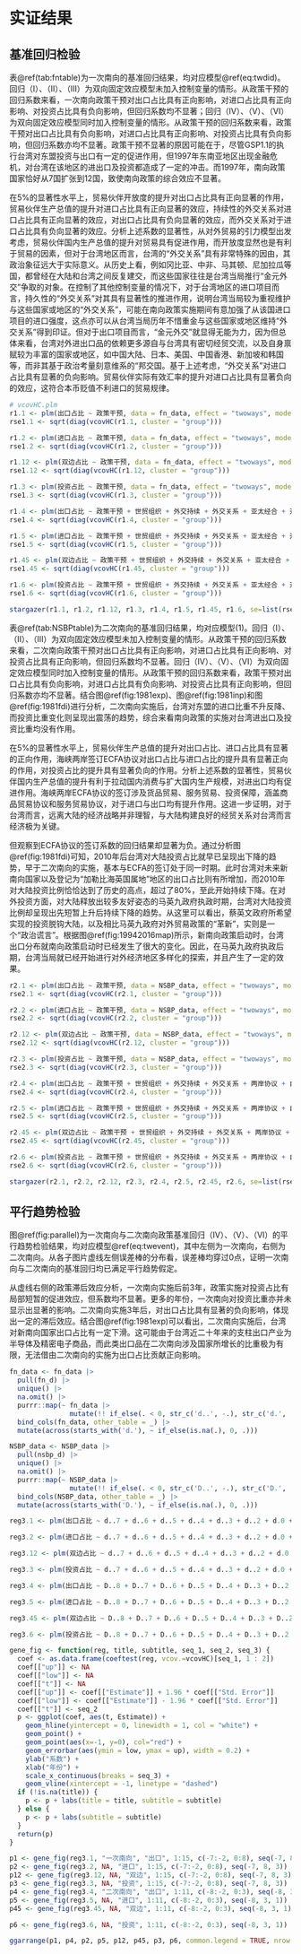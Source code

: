 # 实证结果

## 基准回归检验

表\@ref(tab:fntable)为一次南向的基准回归结果，均对应模型\@ref(eq:twdid)。回归（I）、（II）、（III）为双向固定效应模型未加入控制变量的情形。从政策干预的回归系数来看，一次南向政策干预对出口占比具有正向影响，对进口占比具有正向影响、对投资占比具有负向影响，但回归系数均不显著；回归（IV）、（V）、（VI）为双向固定效应模型同时加入控制变量的情形。从政策干预的回归系数来看，政策干预对出口占比具有负向影响，对进口占比具有正向影响、对投资占比具有负向影响，但回归系数亦均不显著。政策干预不显著的原因可能在于，尽管GSP1.1的执行台湾对东盟投资与出口有一定的促进作用，但1997年东南亚地区出现金融危机，对台湾在该地区的进出口及投资都造成了一定的冲击。而1997年，南向政策国家恰好从7国扩张到12国，致使南向政策的综合效应不显著。

在5%的显著性水平上，贸易伙伴开放度的提升对出口占比具有正向显著的作用，贸易伙伴生产总值的提升对进口占比具有正向显著的效应，持续性的外交关系对进口占比具有正向显著的效应，对出口占比具有负向显著的效应，而外交关系对于进口占比具有负向显著的效应。分析上述系数的显著性，从对外贸易的引力模型出发考虑，贸易伙伴国内生产总值的提升对贸易具有促进作用，而开放度显然也是有利于贸易的因素，但对于台湾地区而言，台湾的“外交关系”具有非常特殊的因由，其政治象征远大于实际意义。从历史上看，例如冈比亚、中非、马其顿、尼加拉瓜等国，都曾经在大陆和台湾之间反复建交，而这些国家往往是台湾当局推行“金元外交”争取的对象。在控制了其他控制变量的情况下，对于台湾地区的进口项目而言，持久性的“外交关系”对其具有显著性的推进作用，说明台湾当局较为重视维护与这些国家或地区的“外交关系”，可能在南向政策实施期间有意加强了从该国进口项目的进口强度，这点亦可以从台湾当局历年不惜重金与这些国家或地区维持“外交关系”得到印证。但对于出口项目而言，“金元外交”就显得无能为力，因为但总体来看，台湾对外进出口品的依赖更多源自与台湾具有密切经贸交流，以及自身禀赋较为丰富的国家或地区，如中国大陆、日本、美国、中国香港、新加坡和韩国等，而非其基于政治考量刻意维系的“邦交国。基于上述考虑，“外交关系”对进口占比具有显著的负向影响。贸易伙伴实际有效汇率的提升对进口占比具有显著负向的效应，这符合本币贬值不利进口的贸易规律。

```r

# vcovHC.plm
r1.1 <- plm(出口占比 ~ 政策干预, data = fn_data, effect = "twoways", model="within", index =  c("State", "Year"))
rse1.1 <- sqrt(diag(vcovHC(r1.1, cluster = "group")))

r1.2 <- plm(进口占比 ~ 政策干预, data = fn_data, effect = "twoways", model="within", index =  c("State", "Year"))
rse1.2 <- sqrt(diag(vcovHC(r1.2, cluster = "group")))

r1.12 <- plm(双边占比 ~ 政策干预, data = fn_data, effect = "twoways", model="within", index =  c("State", "Year"))
rse1.12 <- sqrt(diag(vcovHC(r1.12, cluster = "group")))

r1.3 <- plm(投资占比 ~ 政策干预, data = fn_data, effect = "twoways", model="within", index =  c("State", "Year"))
rse1.3 <- sqrt(diag(vcovHC(r1.3, cluster = "group")))

r1.4 <- plm(出口占比 ~ 政策干预 + 世贸组织 + 外交持续 + 外交关系 + 亚太经合 + 开放度 + 人口 + 生产总值 + 实际汇率, data = fn_data, effect = "twoways", model="within", index= c("State", "Year"))
rse1.4 <- sqrt(diag(vcovHC(r1.4, cluster = "group")))

r1.5 <- plm(进口占比 ~ 政策干预 + 世贸组织 + 外交持续 + 外交关系 + 亚太经合 + 开放度 + 人口 + 生产总值 + 实际汇率, data = fn_data, effect = "twoways", model="within", index= c("State", "Year"))
rse1.5 <- sqrt(diag(vcovHC(r1.5, cluster = "group")))

r1.45 <- plm(双边占比 ~ 政策干预 + 世贸组织 + 外交持续 + 外交关系 + 亚太经合 + 开放度 + 人口 + 生产总值 + 实际汇率, data = fn_data, effect = "twoways", model="within", index= c("State", "Year"))
rse1.45 <- sqrt(diag(vcovHC(r1.45, cluster = "group")))

r1.6 <- plm(投资占比 ~ 政策干预 + 世贸组织 + 外交持续 + 外交关系 + 亚太经合 + 开放度 + 人口 + 生产总值 + 实际汇率, data = fn_data, effect = "twoways", model="within", index= c("State", "Year"))
rse1.6 <- sqrt(diag(vcovHC(r1.6, cluster = "group")))

stargazer(r1.1, r1.2, r1.12, r1.3, r1.4, r1.5, r1.45, r1.6, se=list(rse1.1, rse1.2, rse1.12, rse1.3, rse1.4, rse1.5, rse1.45, rse1.6), type = "latex", no.space=TRUE, omit.stat=c("f", "adj.rsq"), label = "tab:fntable", title = "一次南向基准回归", dep.var.caption = "被解释变量", notes.label = "备注：", header=FALSE, add.lines=list(c('时间固定效应', '是','是', '是','是', '是','是', '是','是'), c('个体固定效应', '是','是', '是','是', '是','是',  '是','是')), notes = "括号内为标准误，已经过聚类调整", font.size = "footnotesize")
```

表\@ref(tab:NSBPtable)为二次南向的基准回归结果，均对应模型(1)。回归（I）、（II）、（III）为双向固定效应模型未加入控制变量的情形。从政策干预的回归系数来看，二次南向政策干预对出口占比具有正向影响，对进口占比具有正向影响、对投资占比具有正向影响，但回归系数均不显著。回归（IV）、（V）、（VI）为双向固定效应模型同时加入控制变量的情形。从政策干预的回归系数来看，政策干预对出口占比具有负向影响，对进口占比具有负向影响、对投资占比具有正向影响，但回归系数亦均不显著。结合图\@ref(fig:1981exp)、图\@ref(fig:1981inp)和图\@ref(fig:1981fdi)进行分析，二次南向实施后，台湾对东盟的进口比重不升反降、而投资比重变化则呈现出震荡的趋势，综合来看南向政策的实施对台湾进出口及投资比重均没有作用。

在5%的显著性水平上，贸易伙伴生产总值的提升对出口占比、进口占比具有显著的正向作用，海峡两岸签订ECFA协议对出口占比与进口占比的提升具有显著正向的作用，对投资占比的提升具有显著负向的作用。分析上述系数的显著性，贸易伙伴国内生产总值的提升有利于拉动国内消费与扩大国内生产规模，对进出口均有促进作用。海峡两岸ECFA协议的签订涉及货品贸易、服务贸易、投资保障，涵盖商品贸易协议和服务贸易协议，对于进口与出口均有提升作用。这进一步证明，对于台湾而言，远离大陆的经济战略并非理智，与大陆构建良好的经贸关系对台湾而言经济极为关键。

但观察到ECFA协议的签订系数的回归结果却显著为负。通过分析图\@ref(fig:1981fdi)可知，2010年后台湾对大陆投资占比就早已呈现出下降的趋势，早于二次南向的实施，基本与ECFA的签订处于同一时期。此时台湾对未来新南向国家以及登记为“加勒比海英国属地”地区的出口占比则有所增加，而2010年对大陆投资比例恰恰达到了历史的高点，超过了80%，至此开始持续下降。在对外投资方面，对大陆释放出较多友好姿态的马英九政府执政时期，台湾对大陆投资比例却呈现出先短暂上升后持续下降的趋势。从这里可以看出，蔡英文政府所希望实现的投资脱钩大陆，以及相比马英九政府对外贸易政策的“革新”，实则是一个“政治谎言”。根据图\@ref(fig:19942016map)所示，新南向政策启动时，台湾出口分布就南向政策启动时已经发生了很大的变化。因此，在马英九政府执政后期，台湾当局就已经开始进行对外经济地区多样化的探索，并且产生了一定的效果。

```r

r2.1 <- plm(出口占比 ~ 政策干预, data = NSBP_data, effect = "twoways", model="within", index =  c("State", "Year"))
rse2.1 <- sqrt(diag(vcovHC(r2.1, cluster = "group")))

r2.2 <- plm(进口占比 ~ 政策干预, data = NSBP_data, effect = "twoways", model="within", index =  c("State", "Year"))
rse2.2 <- sqrt(diag(vcovHC(r2.2, cluster = "group")))

r2.12 <- plm(双边占比 ~ 政策干预, data = NSBP_data, effect = "twoways", model="within", index =  c("State", "Year"))
rse2.12 <- sqrt(diag(vcovHC(r2.12, cluster = "group")))

r2.3 <- plm(投资占比 ~ 政策干预, data = NSBP_data, effect = "twoways", model="within", index =  c("State", "Year"))
rse2.3 <- sqrt(diag(vcovHC(r2.3, cluster = "group")))

r2.4 <- plm(出口占比 ~ 政策干预 + 世贸组织 + 外交持续 + 外交关系 + 两岸协议 + 自贸协定 + 开放度 + 人口 + 生产总值 + 实际汇率, data = NSBP_data, effect = "twoways", model="within", index= c("State", "Year"))
rse2.4 <- sqrt(diag(vcovHC(r2.4, cluster = "group")))

r2.5 <- plm(进口占比 ~ 政策干预 + 世贸组织 + 外交持续 + 外交关系 + 两岸协议 + 自贸协定 + 开放度 + 人口 + 生产总值 + 实际汇率, data = NSBP_data, effect = "twoways", model="within", index= c("State", "Year"))
rse2.5 <- sqrt(diag(vcovHC(r2.5, cluster = "group")))

r2.45 <- plm(双边占比 ~ 政策干预 + 世贸组织 + 外交持续 + 外交关系 + 两岸协议 + 自贸协定 + 开放度 + 人口 + 生产总值 + 实际汇率, data = NSBP_data, effect = "twoways", model="within", index= c("State", "Year"))
rse2.45 <- sqrt(diag(vcovHC(r2.45, cluster = "group")))

r2.6 <- plm(投资占比 ~ 政策干预 + 世贸组织 + 外交持续 + 外交关系 + 两岸协议 + 自贸协定 + 开放度 + 人口 + 生产总值 + 实际汇率, data = NSBP_data, effect = "twoways", model="within", index= c("State", "Year"))
rse2.6 <- sqrt(diag(vcovHC(r2.6, cluster = "group")))

stargazer(r2.1, r2.2, r2.12, r2.3, r2.4, r2.5, r2.45, r2.6, se=list(rse2.1, rse2.2, rse2.12, rse2.3, rse2.4, rse2.5, rse2.45, rse2.6), type = "latex", no.space=TRUE, omit.stat=c("f", "adj.rsq"), label = "tab:NSBPtable", title = "二次南向基准回归", dep.var.caption = "被解释变量", notes.label = "备注：", header=FALSE, add.lines=list(c('时间固定效应', '是','是', '是','是', '是','是',  '是','是'), c('个体固定效应', '是','是', '是','是', '是','是',  '是','是')), notes = "括号内为标准误，已经过聚类调整", font.size = "footnotesize")

```

## 平行趋势检验

图\@ref(fig:parallel)为一次南向与二次南向政策基准回归（IV）、（V）、（VI）的平行趋势检验结果，均对应模型\@ref(eq:twevent)，其中左侧为一次南向，右侧为二次南向。从各子图片虚线左侧误差棒的分布看，误差棒均穿过0点，证明一次南向与二次南向的基准回归均已满足平行趋势假定。

从虚线右侧的政策滞后效应分析，一次南向实施后前3年，政策实施对投资占比有局部短暂的促进效应，但系数均不显著。更多的年份，一次南向对投资比重亦并未显示出显著的影响。二次南向实施3年后，对出口占比具有显著的负向影响，体现出一定的滞后效应。结合图\@ref(fig:1981exp)可以看出，二次南向实施后，台湾对新南向国家出口占比有一定下滑。这可能由于台湾近二十年来的支柱出口产业为半导体及精密电子商品，而此类出口品在二次南向涉及国家所增长的比重极为有限，无法借由二次南向的实施为出口占比贡献正向影响。

```r

fn_data <- fn_data |> 
  pull(fn_d) |> 
  unique() |> 
  na.omit() |> 
  purrr::map(~ fn_data |> 
               mutate(!! if_else(. < 0, str_c('d..', -.), str_c('d.', .)) := if_else(. == fn_d, 1, 0), .keep = "none")) |> 
  bind_cols(fn_data, other_table = _) |> 
  mutate(across(starts_with('d.'), ~ if_else(is.na(.), 0, .)))

NSBP_data <- NSBP_data |> 
  pull(nsbp_d) |> 
  unique() |> 
  na.omit() |> 
  purrr::map(~ NSBP_data |> 
               mutate(!! if_else(. < 0, str_c('D..', -.), str_c('D.', .)) := if_else(. == nsbp_d, 1, 0), .keep = "none")) |> 
  bind_cols(NSBP_data, other_table = _) |> 
  mutate(across(starts_with('D.'), ~ if_else(is.na(.), 0, .)))

reg3.1 <- plm(出口占比 ~ d..7 + d..6 + d..5 + d..4 + d..3 + d..2 + d.0 + d.1 + d.2 + d.3 + d.4 + d.5 + d.6 + d.7 + d.8 + 世贸组织 + 外交持续 + 外交关系 + 亚太经合 + 开放度 + 人口 + 生产总值 + 实际汇率, data = fn_data, effect = "twoways", model="within", index = c("State", "Year"))

reg3.2 <- plm(进口占比 ~ d..7 + d..6 + d..5 + d..4 + d..3 + d..2 + d.0 + d.1 + d.2 + d.3 + d.4 + d.5 + d.6 + d.7 + d.8 + 世贸组织 + 外交持续 + 外交关系 + 亚太经合 + 开放度 + 人口 + 生产总值 + 实际汇率, data = fn_data, effect = "twoways", model="within", index = c("State", "Year"))

reg3.12 <- plm(双边占比 ~ d..7 + d..6 + d..5 + d..4 + d..3 + d..2 + d.0 + d.1 + d.2 + d.3 + d.4 + d.5 + d.6 + d.7 + d.8 + 世贸组织 + 外交持续 + 外交关系 + 亚太经合 + 开放度 + 人口 + 生产总值 + 实际汇率, data = fn_data, effect = "twoways", model="within", index = c("State", "Year"))

reg3.3 <- plm(投资占比 ~ d..7 + d..6 + d..5 + d..4 + d..3 + d..2 + d.0 + d.1 + d.2 + d.3 + d.4 + d.5 + d.6 + d.7 + d.8 + 世贸组织 + 外交持续 + 外交关系 + 亚太经合 + 开放度 + 人口 + 生产总值 + 实际汇率, data = fn_data, effect = "twoways", model="within", index = c("State", "Year"))

reg3.4 <- plm(出口占比 ~ D..8 + D..7 + D..6 + D..5 + D..4 + D..3 + D..2 + D.0 + D.1 + D.2 + D.3 + 世贸组织 + 外交持续 + 外交关系 + 两岸协议 + 自贸协定 + 开放度 + 人口 + 生产总值 + 实际汇率, data = NSBP_data, effect = "twoways", model="within", index = c("State", "Year"))

reg3.5 <- plm(进口占比 ~ D..8 + D..7 + D..6 + D..5 + D..4 + D..3 + D..2 + D.0 + D.1 + D.2 + D.3 + 世贸组织 + 外交持续 + 外交关系 + 两岸协议 + 自贸协定 + 开放度 + 人口 + 生产总值 + 实际汇率, data = NSBP_data, effect = "twoways", model="within", index = c("State", "Year"))

reg3.45 <- plm(双边占比 ~ D..8 + D..7 + D..6 + D..5 + D..4 + D..3 + D..2 + D.0 + D.1 + D.2 + D.3 + 世贸组织 + 外交持续 + 外交关系 + 两岸协议 + 自贸协定 + 开放度 + 人口 + 生产总值 + 实际汇率, data = NSBP_data, effect = "twoways", model="within", index = c("State", "Year"))

reg3.6 <- plm(投资占比 ~ D..8 + D..7 + D..6 + D..5 + D..4 + D..3 + D..2 + D.0 + D.1 + D.2 + D.3 + 世贸组织 + 外交持续 + 外交关系 + 两岸协议 + 自贸协定 + 开放度+ 人口 + 生产总值 + 实际汇率, data = NSBP_data, effect = "twoways", model="within", index = c("State", "Year"))

gene_fig <- function(reg, title, subtitle, seq_1, seq_2, seq_3) {
  coef <- as.data.frame(coeftest(reg, vcov.=vcovHC)[seq_1, 1 : 2])
  coef[["up"]] <- NA
  coef[["low"]] <- NA
  coef[["t"]] <- NA
  coef[["up"]] <- coef[["Estimate"]] + 1.96 * coef[["Std. Error"]]
  coef[["low"]] <- coef[["Estimate"]] - 1.96 * coef[["Std. Error"]]
  coef[["t"]] <- seq_2
  p <- ggplot(coef, aes(t, Estimate)) +
    geom_hline(yintercept = 0, linewidth = 1, col = "white") +
    geom_point() +
    geom_point(aes(x=-1, y=0), col="red") +
    geom_errorbar(aes(ymin = low, ymax = up), width = 0.2) +
    ylab("系数") +
    xlab("年份") +
    scale_x_continuous(breaks = seq_3) +
    geom_vline(xintercept = -1, linetype = "dashed")
  if (!is.na(title)) {
    p <- p + labs(title = title, subtitle = subtitle) 
  } else {
    p <- p + labs(subtitle = subtitle) 
  }
  return(p)
}

p1 <- gene_fig(reg3.1, "一次南向", "出口", 1:15, c(-7:-2, 0:8), seq(-7, 8, 3))
p2 <- gene_fig(reg3.2, NA, "进口", 1:15, c(-7:-2, 0:8), seq(-7, 8, 3))
p12 <- gene_fig(reg3.12, NA, "双边", 1:15, c(-7:-2, 0:8), seq(-7, 8, 3))
p3 <- gene_fig(reg3.3, NA, "投资", 1:15, c(-7:-2, 0:8), seq(-7, 8, 3))
p4 <- gene_fig(reg3.4, "二次南向", "出口", 1:11, c(-8:-2, 0:3), seq(-8, 3, 1))
p5 <- gene_fig(reg3.5, NA, "进口", 1:11, c(-8:-2, 0:3), seq(-8, 3, 1))
p45 <- gene_fig(reg3.45, NA, "双边", 1:11, c(-8:-2, 0:3), seq(-8, 3, 1))

p6 <- gene_fig(reg3.6, NA, "投资", 1:11, c(-8:-2, 0:3), seq(-8, 3, 1))

ggarrange(p1, p4, p2, p5, p12, p45, p3, p6, common.legend = TRUE, nrow = 4, ncol = 2, legend = "top")
```


